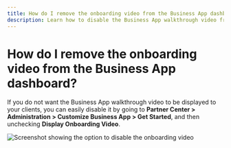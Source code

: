 ```yaml
---
title: How do I remove the onboarding video from the Business App dashboard?
description: Learn how to disable the Business App walkthrough video from displaying to your clients
---
```


# How do I remove the onboarding video from the Business App dashboard?

If you do not want the Business App walkthrough video to be displayed to your clients, you can easily disable it by going to **Partner Center > Administration > Customize Business App > Get Started**, and then unchecking **Display Onboarding Video**.

![Screenshot showing the option to disable the onboarding video](/img/business-app/faqs/onboarding-video-setting.png)